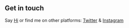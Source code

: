 ## Get in touch

Say [Hi](mailto:me@wildanfauzy.com) or find me on other platforms: [Twitter](https://twitter.com/wilfauzy) & [Instagram](https://www.instagram.com/wilfauzy/)
